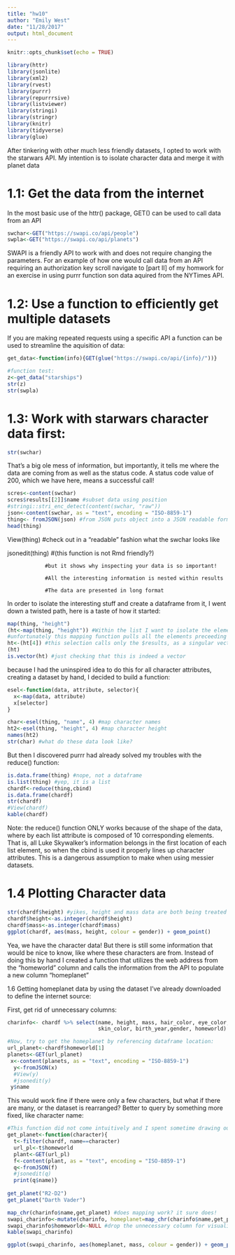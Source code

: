 ```yaml
---
title: "hw10"
author: "Emily West"
date: "11/28/2017"
output: html_document
---
```


```r
knitr::opts_chunk$set(echo = TRUE)
```

```r
library(httr)
library(jsonlite)
library(xml2)
library(rvest)
library(purrr)
library(repurrrsive)
library(listviewer)
library(stringi)
library(stringr)
library(knitr)
library(tidyverse)
library(glue)
```

After tinkering with other much less friendly datasets, I opted to work with the starwars API. My intention is to isolate character data and merge it with planet data


# 1.1: Get the data from the internet 
In the most basic use of the httr() package, GET() can be used to call data from an API
```r
swchar<-GET("https://swapi.co/api/people")
swpla<-GET("https://swapi.co/api/planets")
```

SWAPI is a friendly API to work with and does not require changing the parameters. For an example of how one would call data from an API requiring an authorization key scroll navigate to [part II] of my homwork for an exercise in using purrr function son data aquired from the NYTimes API.

# 1.2: Use a function to efficiently get multiple datasets  
If you are making repeated requests using a specific API a function can be used to streamline the aquisition of data:

```r
get_data<-function(info){GET(glue("https://swapi.co/api/{info}/"))}

#function test:
z<-get_data("starships")
str(z)
str(swpla)
```


# 1.3: Work with starwars character data first:

```r
str(swchar)
```
That's a big ole mess of information, but importantly, it tells me where the data are coming from as well as the status code. A status code value of 200, which we have here, means a successful call!

```r
scres<-content(swchar) 
scres$results[[2]]$name #subset data using position
#stringi::stri_enc_detect(content(swchar, "raw"))
json<-content(swchar, as = "text", encoding = "ISO-8859-1")
thing<- fromJSON(json) #from JSON puts object into a JSON readable format
head(thing)
```
View(thing) #check out in a "readable" fashion what the swchar looks like


jsonedit(thing) #(this function is not Rmd friendly?)

                #but it shows why inspecting your data is so important! 
                
                #All the interesting information is nested within results
                
                #The data are presented in long format

In order to isolate the interesting stuff and create a dataframe from it, I went down a twisted path, here is a taste of how it started:
```r
map(thing, "height")
(ht<-map(thing, "height")) #Within the list I want to isolate the elements associated with each character, i.e. height, gender, eye color etc.
#unfortunately this mapping function pulls all the elements preceeding $results
ht<-(ht[4]) #this selection calls only the $results, as a singular vector
(ht)
is.vector(ht) #just checking that this is indeed a vector
```

because I had the uninspired idea to do this for all character attributes, creating a dataset by hand, I decided to build a function: 
```r
esel<-function(data, attribute, selector){
  x<-map(data, attribute)
  x[selector]
}

char<-esel(thing, "name", 4) #map character names
ht2<-esel(thing, "height", 4) #map character height
names(ht2)
str(char) #what do these data look like?
```

But then I discovered purrr had already solved my troubles with the reduce() function:
```r
is.data.frame(thing) #nope, not a dataframe
is.list(thing) #yep, it is a list
chardf<-reduce(thing,cbind)
is.data.frame(chardf)
str(chardf)
#View(chardf)
kable(chardf)
```

Note: the reduce() function ONLY works because of the shape of the data, where by each list attribute is composed of 10 corresponding elements. That is, all Luke Skywalker's information belongs in the first location of each list element, so when the cbind is used it properly lines up character attributes. This is a dangerous assumption to make when using messier datasets.

# 1.4 Plotting Character data
```r
str(chardf$height) #yikes, height and mass data are both being treated as character strings
chardf$height<-as.integer(chardf$height)
chardf$mass<-as.integer(chardf$mass)
ggplot(chardf, aes(mass, height, colour = gender)) + geom_point()
```

Yea, we have the character data! But there is still some information that would be nice to know, like where these characters are from. Instead of doing this by hand I created a function that utilizes the web address from the "homeworld" column and calls the information from the API to populate a new column "homeplanet"

1.6 Getting homeplanet data by using the dataset I've already downloaded to define the internet source:

First, get rid of unnecessary columns:
```r
charinfo<- chardf %>% select(name, height, mass, hair_color, eye_color,
                             skin_color, birth_year,gender, homeworld)

#Now, try to get the homeplanet by referencing dataframe location:
url_planet<-chardf$homeworld[1]
planets<-GET(url_planet)
 x<-content(planets, as = "text", encoding = "ISO-8859-1")
  y<-fromJSON(x)
  #View(y)
  #jsonedit(y)
 y$name
```

This would work fine if there were only a few characters, but what if there are many, or the dataset is rearranged? Better to query by something more fixed, like character name:
```r
#This function did not come intuitively and I spent sometime drawing out what I wanted as inputs and outputs:
get_planet<-function(character){
  t<-filter(chardf, name==character)
  url_pl<-t$homeworld 
  plant<-GET(url_pl) 
  f<-content(plant, as = "text", encoding = "ISO-8859-1")
  q<-fromJSON(f)
  #jsonedit(q)
  print(q$name)}
  
get_planet("R2-D2")
get_planet("Darth Vader")

map_chr(charinfo$name,get_planet) #does mapping work? it sure does!
swapi_charinfo<-mutate(charinfo, homeplanet=map_chr(charinfo$name,get_planet))
swapi_charinfo$homeworld<-NULL #drop the unnecessary column for visualization
kable(swapi_charinfo)

ggplot(swapi_charinfo, aes(homeplanet, mass, colour = gender)) + geom_point()

```

